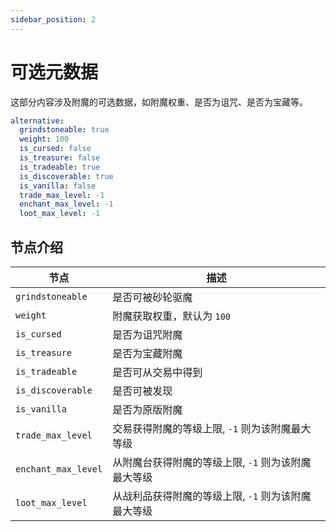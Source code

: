 ```yaml
---
sidebar_position: 2
---
```


# 可选元数据

这部分内容涉及附魔的可选数据，如附魔权重、是否为诅咒、是否为宝藏等。

```yaml
alternative:
  grindstoneable: true
  weight: 100
  is_cursed: false
  is_treasure: false
  is_tradeable: true
  is_discoverable: true
  is_vanilla: false
  trade_max_level: -1
  enchant_max_level: -1
  loot_max_level: -1
```

## 节点介绍
| 节点            | 描述                       |
|-----------------|----------------------------|
| `grindstoneable`        | 是否可被砂轮驱魔                   |
| `weight`| 附魔获取权重，默认为 `100`           |
| `is_cursed`            | 是否为诅咒附魔 |
| `is_treasure`          | 是否为宝藏附魔                    |
| `is_tradeable`     | 是否可从交易中得到                |
| `is_discoverable`  | 是否可被发现 |
| `is_vanilla`  | 是否为原版附魔 |
| `trade_max_level`  | 交易获得附魔的等级上限, `-1` 则为该附魔最大等级 |
| `enchant_max_level`  | 从附魔台获得附魔的等级上限, `-1` 则为该附魔最大等级 |
| `loot_max_level`  | 从战利品获得附魔的等级上限, `-1` 则为该附魔最大等级 |